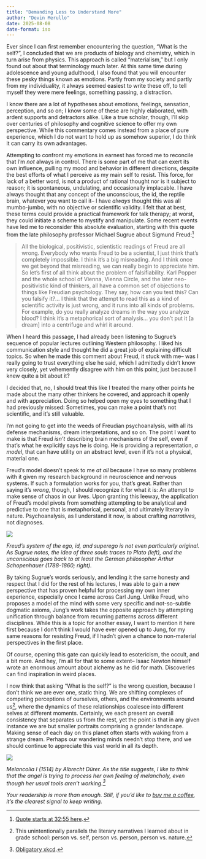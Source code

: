 ```yaml
---
title: "Demanding Less to Understand More"
author: "Devin Merullo"
date: 2025-08-08
date-format: iso
---
```


Ever since I can first remember encountering the question, "What is the self?", I concluded that we are products of biology and chemistry, which in turn arise from physics. This approach is called "materialism," but I only found out about that terminology much later. At this same time during adolescence and young adulthood, I also found that you will encounter these pesky things known as emotions. Partly from my society and partly from my individuality, it always seemed easiest to write these off, to tell myself they were mere feelings, something passing, a distraction. 

I know there are a lot of hypotheses about emotions, feelings, sensation, perception, and so on; I know some of these are highly elaborated, with ardent supports and detractors alike.  Like a true scholar, though, I'll skip over centuries of philosophy and cognitive science to offer my own perspective. While this commentary comes instead from a place of pure experience, which I do not want to hold up as somehow superior, I do think it can carry its own advantages.

Attempting to confront my emotions in earnest has forced me to reconcile that I'm *not* always in control. There is some part of me that can exert its own influence, pulling my mood and behavior in different directions, despite the best efforts of what I perceive as my main self to resist. This force, for lack of a better word, is not a product of rational thought nor is it subject to reason; it is spontaneous, undulating, and occasionally implacable. I have always thought that any concept of the unconscious, the id, the reptile brain, whatever you want to call it-- I have *always* thought this was all mumbo-jumbo, with no objective or scientific validity. I felt that at best, these terms could provide a practical framework for talk therapy; at worst, they could initiate a scheme to mystify and manipulate. Some recent events have led me to reconsider this absolute evaluation, starting with this quote from the late philosophy professor Michael Sugrue about Sigmund Freud:[^sugrue]

> All the biological, positivistic, scientistic readings of Freud are all wrong. Everybody who wants Freud to be a scientist, I just think that's completely impossible. I think it's a big misreading. And I think once we get beyond that misreading, we can really begin to appreciate him. So let's first of all think about the problem of falsifiability. Karl Popper and the whole school of Vienna, Vienna Circle, and the later neo-positivistic kind of thinkers, all have a common set of objections to things like Freudian psychology. They say, how can you test this? Can you falsify it?... I think that the attempt to read this as a kind of scientific activity is just wrong, and it runs into all kinds of problems. For example, do you really analyze dreams in the way you analyze blood? I think it's a metaphorical sort of analysis... you don't put it \[a dream\] into a centrifuge and whirl it around.

When I heard this passage, I had already been listening to Sugrue's sequence of popular lectures outlining Western philosophy. I liked his communication style and thought he did a great job of explaining difficult topics. So when he made this comment about Freud, it stuck with me-- was I really going to trust everything else he said, which I admittedly didn't know very closely, yet vehemently disagree with him on this point, just because I knew quite a bit about it?

I decided that, no, I should treat this like I treated the many other points he made about the many other thinkers he covered, and approach it openly and with appreciation. Doing so helped open my eyes to something that I had previously missed: Sometimes, you can make a point that's not scientific, and it's still valuable. 

I'm not going to get into the weeds of Freudian psychoanalysis, with all its defense mechanisms, dream interpretations, and so on. The point I want to make is that Freud *isn't* describing brain mechanisms of the self, even if that's what he explicitly says he is doing. He is providing a representation, *a model*, that can have utility on an abstract level, even if it's not a physical, material one. 

Freud's model doesn't speak to me *at all* because I have so many problems with it given my research background in neuroscience and nervous systems. If such a formulation works for you, that's great. Rather than saying it's *wrong*, though, I should recognize it for what it is: An attempt to make sense of chaos in our lives. Upon granting this leeway, the application of Freud's model pivots from something attempting to be analytical and predictive to one that is metaphorical, personal, and ultimately literary in nature. Psychoanalysis, as I understand it now, is about crafting *narratives,* not diagnoses. 

![](files/freud.png){fig-align="center"}

*Freud's system of the ego, id, and superego is not even particularly original. As Sugrue notes, the idea of three souls traces to Plato (left), and the unconscious goes back to at least the German philosopher Arthur Schopenhauer (1788-1860; right).*

By taking Sugrue's words seriously, and lending it the same honesty and respect that I did for the rest of his lectures, I was able to gain a new perspective that has proven helpful for processing my own inner experience, especially once I came across Carl Jung. Unlike Freud, who proposes a model of the mind with some very specific and not-so-subtle dogmatic axioms, Jung's work takes the opposite approach by attempting unification through balance from recurring patterns across different disciplines. While this is a topic for another essay, I want to mention it here first because I don't think I would have ever opened up to Jung, for my same reasons for resisting Freud, if I hadn't given a chance to non-material perspectives in the first place.

Of course, opening this gate can quickly lead to esotericism, the occult, and a bit more. And hey, I'm all for that to some extent-- Isaac Newton himself wrote an enormous amount about alchemy as he did for math. Discoveries can find inspiration in weird places.

I now think that asking "What is the self?" is the wrong question, because I don't think we are ever one, static thing. We are shifting complexes of competing perceptions of ourselves, others, and the environments around us[^literature], where the dynamics of these relationships coalesce into different selves at different moments. Certainly, we each present an overall consistency that separates us from the rest, yet the point is that in any given instance we are but smaller portraits comprising a grander landscape. Making sense of each day on this planet often starts with waking from a strange dream. Perhaps our wandering minds needn't stop there, and we should continue to appreciate this vast world in all its depth.

![](files/melancolia.png){fig-align="center"}

*Melancolia I (1514) by Albrecht Dürer. As the title suggests, I like to think that the angel is trying to process her own feeling of melancholy, even though her usual tools aren't working.[^xkcd]*

*Your readership is more than enough. Still, if you'd like to [buy me a coffee](https://buymeacoffee.com/dmerullo){target="_blank"}, it’s the clearest signal to keep writing.*

[^sugrue]: [Quote starts at 32:55 here](https://www.youtube.com/watch?v=OdzAQFmyxNo){target="_blank"}.
[^literature]: This unintentionally parallels the literary narratives I learned about in grade school: person vs. self, person vs. person, person vs. nature.
[^xkcd]: [Obligatory xkcd](https://xkcd.com/55/){target="_blank"}.